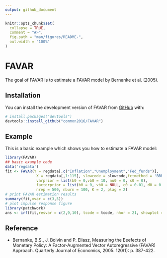 ```yaml
---
output: github_document
---
```


<!-- README.md is generated from README.Rmd. Please edit that file -->

```r
knitr::opts_chunk$set(
  collapse = TRUE,
  comment = "#>",
  fig.path = "man/figures/README-",
  out.width = "100%"
)
```

# FAVAR

<!-- badges: start -->
<!-- badges: end -->

The goal of FAVAR is to estimate a FAVAR model by Bernanke et al. (2005).

## Installation

You can install the development version of FAVAR from [GitHub](https://github.com/common2016/FAVAR) with:

```r
# install.packages("devtools")
devtools::install_github("common2016/FAVAR")
```

## Example

This is a basic example which shows you how to estimate a FAVAR model:

```r
library(FAVAR)
## basic example code
data('regdata')
fit <- FAVAR(Y = regdata[,c("Inflation","Unemployment","Fed_funds")],
              X = regdata[,1:115], slowcode = slowcode,fctmethod = 'BBE',
              varprior = list(b0 = 0,vb0 = 10, nu0 = 0, s0 = 0),
              factorprior = list(b0 = 0, vb0 = NULL, c0 = 0.01, d0 = 0.01),
              nrep = 500, nburn = 100, K = 2, plag = 2)
# print FAVAR estimation results
summary(fit,xvar = c(3,5))
# plot impulse response figure
library(patchwork)
ans <- irf(fit,resvar = c(2,9,10), tcode = tcode, nhor = 21, showplot = T)
```


## Reference


- Bernanke, B.S., J. Boivin and P. Eliasz, Measuring the Eeefects of Monetary Policy: A Factor-Augmented Vector Autoregressive (FAVAR) Approach. Quarterly Journal of Economics, 2005. 120(1): p. 387-422.

